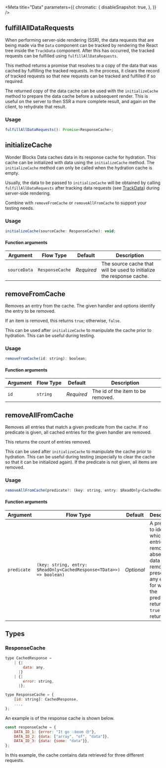 
<Meta
    title="Data"
    parameters={{
        chromatic: {
            disableSnapshot: true,
        },
    }}
/>

## fulfillAllDataRequests

When performing server-side rendering (SSR), the data requests that are being
made via the `Data` component can be tracked by rendering the React tree
inside the `TrackData` component. After this has occurred, the tracked requests
can be fulfilled using `fulfillAllDataRequests`.

This method returns a promise that resolves to a copy of the data that was
cached by fulfilling the tracked requests. In the process, it clears the
record of tracked requests so that new requests can be tracked and fulfilled
if so required.

The returned copy of the data cache can be used with the `initializeCache`
method to prepare the data cache before a subsequent render. This is useful on
the server to then SSR a more complete result, and again on the client, to
rehydrate that result.

### Usage

```js static
fulfillAllDataRequests(): Promise<ResponseCache>;
```

## initializeCache

Wonder Blocks Data caches data in its response cache for hydration. This cache
can be initialized with data using the `initializeCache` method.
The `initializeCache` method can only be called when the hydration cache is
empty.

Usually, the data to be passed to `initializeCache` will be obtained by
calling `fulfillAllDataRequests` after tracking data requests
(see [TrackData](#trackdata)) during server-side rendering.

Combine with `removeFromCache` or `removeAllFromCache` to support your testing
needs.

### Usage

```js static
initializeCache(sourceCache: ResponseCache): void;
```

#### Function arguments

| Argument | Flow&nbsp;Type | Default | Description |
| --- | --- | --- | --- |
| `sourceData` | `ResponseCache` | _Required_ | The source cache that will be used to initialize the response cache. |

## removeFromCache

Removes an entry from the cache. The given handler and options identify the entry to be removed.

If an item is removed, this returns `true`; otherwise, `false`.

This can be used after `initializeCache` to manipulate the cache prior to hydration.
This can be useful during testing.

### Usage

```js static
removeFromCache(id: string): boolean;
```

#### Function arguments

| Argument | Flow&nbsp;Type | Default | Description |
| --- | --- | --- | --- |
| `id` | `string` | _Required_ | The id of the item to be removed. |

## removeAllFromCache

Removes all entries that match a given predicate from the cache. If no predicate is given, all cached entries for the given handler are removed.

This returns the count of entries removed.

This can be used after `initializeCache` to manipulate the cache prior to hydration.
This can be useful during testing (especially to clear the cache so that it can be initialized again).
If the predicate is not given, all items are removed.

### Usage

```js static
removeAllFromCache(predicate?: (key: string, entry: $ReadOnly<CachedResponse<TData>>) => boolean): number;
```

#### Function arguments

| Argument | Flow&nbsp;Type | Default | Description |
| --- | --- | --- | --- |
| `predicate` | `(key: string, entry: $ReadOnly<CachedResponse<TData>>) => boolean)` | _Optional_ | A predicate to identify which entries to remove. If absent, all data is removed; if present, any entries for which the predicate returns `true` will be returned. |

## Types

### ResponseCache

```js static
type CachedResponse =
    | {|
        data: any,
      |}
    | {|
        error: string,
      |};

type ResponseCache = {
    [id: string]: CachedResponse,
    ...,
};
```

An example is of the response cache is shown below.

```js static
const responseCache = {
    DATA_ID_1: {error: "It go 💥boom 😢"},
    DATA_ID_2: {data: ["array", "of", "data"]},
    DATA_ID_3: {data: {some: "data"}},
};
```

In this example, the cache contains data retrieved for three different requests.
